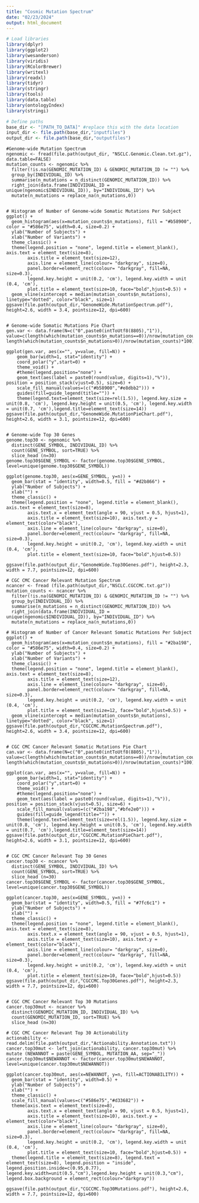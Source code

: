 ```yaml
---
title: "Cosmic Mutation Spectrum"
date: "02/23/2024"
output: html_document
---
```


```r
# Load libraries
library(dplyr)
library(ggplot2)
library(wesanderson)
library(viridis)
library(RColorBrewer)
library(writexl)
library(readxl)
library(tidyr)
library(stringr)
library(tools)
library(data.table)
library(ontologyIndex)
library(stringi)

# Define paths
base_dir <- "[PATH_TO_DATA]" #replace this with the data location
input_dir <- file.path(base_dir,"inputfiles")
output_dir <- file.path(base_dir,"outputfiles")

```


```Genome-wide
#Genome-wide Mutation Spectrum
ngenomic <- fread(file.path(output_dir, "NSCLC.Genomic.Clean.txt.gz"), data.table=FALSE)
mutation_counts <- ngenomic %>%
  filter(!is.na(GENOMIC_MUTATION_ID) & GENOMIC_MUTATION_ID != "") %>%
  group_by(INDIVIDUAL_ID) %>%
  summarise(n_mutations = n_distinct(GENOMIC_MUTATION_ID)) %>%
  right_join(data.frame(INDIVIDUAL_ID = unique(ngenomic$INDIVIDUAL_ID)), by="INDIVIDUAL_ID") %>%
  mutate(n_mutations = replace_na(n_mutations,0))


# Histogram of Number of Genome-wide Somatic Mutations Per Subject
ggplot() +
  geom_histogram(aes(x=mutation_counts$n_mutations), fill = "#b58900", color = "#586e75", width=0.4, size=0.2) + 
  ylab("Number of Subjects") +
  xlab("Number of Variants") +
  theme_classic() +
  theme(legend.position = "none", legend.title = element_blank(), axis.text = element_text(size=8), 
        axis.title = element_text(size=12),
        axis.line = element_line(colour= "darkgray", size=0),
        panel.border=element_rect(colour= "darkgray", fill=NA, size=0.3),
        legend.key.height = unit(0.2, 'cm'), legend.key.width = unit (0.4, 'cm'),
        plot.title = element_text(size=10, face="bold",hjust=0.5)) +
  geom_vline(xintercept = median(mutation_counts$n_mutations), linetype="dotted", color="black", size=1)
ggsave(file.path(output_dir,"GenomeWide.MutationSpectrum.pdf"), height=2.6, width = 3.4, pointsize=12, dpi=600)


# Genome-wide Somatic Mutations Pie Chart
gen.var <- data.frame(N=c("0",paste0(intToUtf8(8805),"1")), value=c(length(which(mutation_counts$n_mutations==0))/nrow(mutation_counts)*100, length(which(mutation_counts$n_mutations>0))/nrow(mutation_counts)*100))

ggplot(gen.var, aes(x="", y=value, fill=N)) + 
    geom_bar(width=1, stat="identity") + 
    coord_polar("y",start=0) +
    theme_void() +
    #theme(legend.position="none") +
    geom_text(aes(label = paste0(round(value, digits=1),"%")), position = position_stack(vjust=0.5), size=6) +
    scale_fill_manual(values=(c("#b58900","#e8dbb2"))) +
    guides(fill=guide_legend(title="")) + 
    theme(legend.text=element_text(size=rel(1.5)), legend.key.size = unit(0.8, 'cm'), legend.key.height = unit(0.5, 'cm'), legend.key.width = unit(0.7, 'cm'),legend.title=element_text(size=14))
ggsave(file.path(output_dir,"GenomeWide.MutationPieChart.pdf"), height=2.6, width = 3.1, pointsize=12, dpi=600)


# Genome-wide Top 30 Genes
genome.top30 <- ngenomic %>% 
  distinct(GENE_SYMBOL, INDIVIDUAL_ID) %>% 
  count(GENE_SYMBOL, sort=TRUE) %>% 
  slice_head (n=30)
genome.top30$GENE_SYMBOL <- factor(genome.top30$GENE_SYMBOL, level=unique(genome.top30$GENE_SYMBOL)) 

ggplot(genome.top30, aes(x=GENE_SYMBOL, y=n)) +
  geom_bar(stat = "identity", width=0.5, fill = "#d2b866") + 
  ylab("Number of Subjects") +
  xlab("") +
  theme_classic() +
  theme(legend.position = "none", legend.title = element_blank(), axis.text = element_text(size=8), 
        axis.text.x = element_text(angle = 90, vjust = 0.5, hjust=1),
        axis.title = element_text(size=10), axis.text.y = element_text(color="black"),
        axis.line = element_line(colour= "darkgray", size=0),
        panel.border=element_rect(colour= "darkgray", fill=NA, size=0.3),
        legend.key.height = unit(0.2, 'cm'), legend.key.width = unit (0.4, 'cm'),
        plot.title = element_text(size=10, face="bold",hjust=0.5))

ggsave(file.path(output_dir,"GenomeWide.Top30Genes.pdf"), height=2.3, width = 7.7, pointsize=12, dpi=600)

```


```CGC
# CGC CMC Cancer Relevant Mutation Spectrum
ncancer <- fread (file.path(output_dir,"NSCLC.CGCCMC.txt.gz"))
mutation_counts <- ncancer %>%
  filter(!is.na(GENOMIC_MUTATION_ID) & GENOMIC_MUTATION_ID != "") %>%
  group_by(INDIVIDUAL_ID) %>%
  summarise(n_mutations = n_distinct(GENOMIC_MUTATION_ID)) %>%
  right_join(data.frame(INDIVIDUAL_ID = unique(ngenomic$INDIVIDUAL_ID)), by="INDIVIDUAL_ID") %>%
  mutate(n_mutations = replace_na(n_mutations,0))

# Histogram of Number of Cancer Relevant Somatic Mutations Per Subject
ggplot() +
  geom_histogram(aes(x=mutation_counts$n_mutations), fill = "#2ba198", color = "#586e75", width=0.4, size=0.2) + 
  ylab("Number of Subjects") +
  xlab("Number of Variants") +
  theme_classic() +
  theme(legend.position = "none", legend.title = element_blank(), axis.text = element_text(size=8), 
        axis.title = element_text(size=12),
        axis.line = element_line(colour= "darkgray", size=0),
        panel.border=element_rect(colour= "darkgray", fill=NA, size=0.3),
        legend.key.height = unit(0.2, 'cm'), legend.key.width = unit (0.4, 'cm'),
        plot.title = element_text(size=12, face="bold",hjust=0.5)) +
  geom_vline(xintercept = median(mutation_counts$n_mutations), linetype="dotted", color="black", size=1)
ggsave(file.path(output_dir,"CGCCMC.MutationSpectrum.pdf"), height=2.6, width = 3.4, pointsize=12, dpi=600)


# CGC CMC Cancer Relevant Somatic Mutations Pie Chart
can.var <- data.frame(N=c("0",paste0(intToUtf8(8805),"1")), value=c(length(which(mutation_counts$n_mutations==0))/nrow(mutation_counts)*100, length(which(mutation_counts$n_mutations>0))/nrow(mutation_counts)*100))

ggplot(can.var, aes(x="", y=value, fill=N)) + 
    geom_bar(width=1, stat="identity") + 
    coord_polar("y",start=0) +
    theme_void() +
    #theme(legend.position="none") +
    geom_text(aes(label = paste0(round(value, digits=1),"%")), position = position_stack(vjust=0.5), size=6) +
    scale_fill_manual(values=(c("#2ba198","#bfe2e0"))) +
    guides(fill=guide_legend(title="")) + 
    theme(legend.text=element_text(size=rel(1.5)), legend.key.size = unit(0.8, 'cm'), legend.key.height = unit(0.5, 'cm'), legend.key.width = unit(0.7, 'cm'),legend.title=element_text(size=14))
ggsave(file.path(output_dir,"CGCCMC.MutationPieChart.pdf"), height=2.6, width = 3.1, pointsize=12, dpi=600)


# CGC CMC Cancer Relevant Top 30 Genes
cancer.top30 <- ncancer %>% 
  distinct(GENE_SYMBOL, INDIVIDUAL_ID) %>% 
  count(GENE_SYMBOL, sort=TRUE) %>% 
  slice_head (n=30)
cancer.top30$GENE_SYMBOL <- factor(cancer.top30$GENE_SYMBOL, level=unique(cancer.top30$GENE_SYMBOL)) 

ggplot(cancer.top30, aes(x=GENE_SYMBOL, y=n)) +
  geom_bar(stat = "identity", width=0.5, fill = "#7fc6c1") + 
  ylab("Number of Subjects") +
  xlab("") +
  theme_classic() +
  theme(legend.position = "none", legend.title = element_blank(), axis.text = element_text(size=8), 
        axis.text.x = element_text(angle = 90, vjust = 0.5, hjust=1),
        axis.title = element_text(size=10), axis.text.y = element_text(color="black"),
        axis.line = element_line(colour= "darkgray", size=0),
        panel.border=element_rect(colour= "darkgray", fill=NA, size=0.3),
        legend.key.height = unit(0.2, 'cm'), legend.key.width = unit (0.4, 'cm'),
        plot.title = element_text(size=10, face="bold",hjust=0.5))
ggsave(file.path(output_dir,"CGCCMC.Top30Genes.pdf"), height=2.3, width = 7.7, pointsize=12, dpi=600)


# CGC CMC Cancer Relevant Top 30 Mutations
cancer.top30mut <- ncancer %>% 
  distinct(GENOMIC_MUTATION_ID, INDIVIDUAL_ID) %>% 
  count(GENOMIC_MUTATION_ID, sort=TRUE) %>% 
  slice_head (n=30)

# CGC CMC Cancer Relevant Top 30 Actionability
actionability <- read.delim(file.path(output_dir,"Actionability.Annotation.txt"))
cancer.top30mut <- left_join(actionability, cancer.top30mut) %>% mutate (NEWANNOT = paste(GENE_SYMBOL, MUTATION_AA, sep="_"))
cancer.top30mut$NEWANNOT <- factor(cancer.top30mut$NEWANNOT, level=unique(cancer.top30mut$NEWANNOT)) 

ggplot(cancer.top30mut, aes(x=NEWANNOT, y=n, fill=ACTIONABILITY)) +
  geom_bar(stat = "identity", width=0.5) + 
  ylab("Number of Subjects") +
  xlab("") +
  theme_classic() +
  scale_fill_manual(values=c("#586e75","#d33682")) + 
  theme(axis.text = element_text(size=8), 
        axis.text.x = element_text(angle = 90, vjust = 0.5, hjust=1),
        axis.title = element_text(size=10), axis.text.y = element_text(color="black"),
        axis.line = element_line(colour= "darkgray", size=0),
        panel.border=element_rect(colour= "darkgray", fill=NA, size=0.3),
        legend.key.height = unit(0.2, 'cm'), legend.key.width = unit (0.4, 'cm'),
        plot.title = element_text(size=10, face="bold",hjust=0.5)) +
  theme(legend.title = element_text(size=8), legend.text = element_text(size=8), legend.position = "inside", legend.position.inside=c(0.95,0.77), legend.key.width=unit(0.5,"cm"),legend.key.height = unit(0.3,"cm"), legend.box.background = element_rect(colour="darkgray"))
  
ggsave(file.path(output_dir,"CGCCMC.Top30Mutations.pdf"), height=2.6, width = 7.7, pointsize=12, dpi=600)

```
